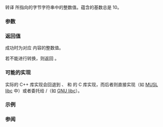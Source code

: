 {{cpp/title|atoi|atol|atoll}}
{{cpp/string/byte/navbar}}
{{dcl begin}}
{{dcl header|cstdlib}}
{{dcl|num=1|
int       atoi( const char* str );
}}
{{dcl|num=2|
long      atol( const char* str );
}}
{{dcl|num=3|since=c++11|
long long atoll( const char* str );
}}
{{dcl end}}

转译 {{c|str}} 所指向的字节字符串中的整数值。蕴含的基数总是 10。

{{cpp/string/cvt str2int}}

===参数===
{{par begin}}
{{par|str|指向要转译的空终止字节字符串的指针}}
{{par end}}

===返回值===

成功时为对应 {{c|str}} 内容的整数值。

若不能进行转换，则返回 {{c|0}}。

===可能的实现===
{{eq fun|1=
template&lt;typename T&gt;
T atoi_impl(const char* str)
{
    while (std::isspace(static_cast&lt;unsigned char&gt;(*str)))
        ++str;

    bool negative = false;

    if (*str == '+')
        ++str;
    else if (*str == '-')
    {
        ++str;
        negative = true;
    }

    T result = 0;
    for (; std::isdigit(static_cast&lt;unsigned char&gt;(*str)); ++str)
    {
        int digit = *str - '0';
        result *= 10;
        result -= digit; // 计算负值，以支持 INT_MIN, LONG_MIN,..
    }

    return negative ? result : -result;
}

int atoi(const char* str)
{
    return atoi_impl&lt;int&gt;(str);
}

long atol(const char* str)
{
    return atoi_impl&lt;long&gt;(str);
}

long long atoll(const char* str)
{
    return atoi_impl&lt;long long&gt;(str);
}
}}

实际的 C++ 库实现会回退到 {{tt|atoi}}、{{tt|atoil}} 和 {{tt|atoll}} 的 C 库实现，而后者则直接实现（如 [https://github.com/bminor/musl/blob/master/src/stdlib/atoi.c MUSL libc] 中）或者委托给 {{lc|std::strtol|strtol}}/{{lc|std::strtoll|strtoll}}（如 [https://github.com/bminor/glibc/blob/master/stdlib/atoi.c GNU libc]）。

===示例===
{{example
|code=
#include &lt;cstdlib&gt;
#include &lt;iostream&gt;

int main()
{
    const auto data =
    {
        "42",
        "0x2A", // 被当做 "0" 后面跟着 "x2A"，而非十六进制
        "3.14159",
        "31337 with words",
        "words and 2",
        "-012345",
        "10000000000" // 注：在 int32_t 的范围之外
    };

    for (const char* s : data)
    {
        const int i{std::atoi(s)};
        std::cout &lt;&lt; "std::atoi('" &lt;&lt; s &lt;&lt; "') is " &lt;&lt; i &lt;&lt; '\n';
        if (const long long ll{std::atoll(s)}; i != ll)
            std::cout &lt;&lt; "std::atoll('" &lt;&lt; s &lt;&lt; "') is " &lt;&lt; ll &lt;&lt; '\n';
    }
}
|p=true
|output=
std::atoi('42') is 42
std::atoi('0x2A') is 0
std::atoi('3.14159') is 3
std::atoi('31337 with words') is 31337
std::atoi('words and 2') is 0
std::atoi('-012345') is -12345
std::atoi('10000000000') is 1410065408
std::atoll('10000000000') is 10000000000
}}

===参阅===
{{dsc begin}}
{{dsc inc|cpp/string/basic_string/dsc stol}}
{{dsc inc|cpp/string/basic_string/dsc stoul}}
{{dsc inc|cpp/string/byte/dsc strtol}}
{{dsc inc|cpp/string/byte/dsc strtoul}}
{{dsc inc|cpp/string/byte/dsc strtoimax}}
{{dsc inc|cpp/utility/dsc from_chars}}
{{dsc see c|c/string/byte/atoi|atoi|atol|atoll}}
{{dsc end}}

{{langlinks|de|en|es|fr|it|ja|pt|ru}}